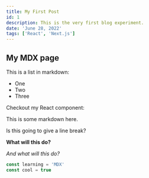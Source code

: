 ```yaml
---
title: My First Post
id: 1
description: This is the very first blog experiment.
date: 'June 28, 2022'
tags: ['React', 'Next.js']
---
```



## My MDX page

<CoolHeading text="Testing Out Tailwind Here" />

This is a list in markdown:

- One
- Two
- Three

Checkout my React component:

This is some markdown here.

Is this going to give a line break?

**What will this do?**

_And what will this do?_

```js
const learning = 'MDX'
const cool = true
```
